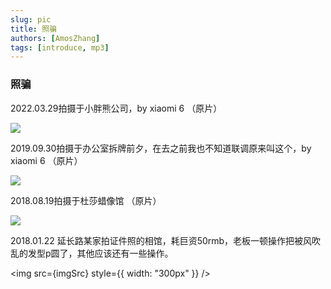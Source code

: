 ```yaml
---
slug: pic
title: 照骗
authors: [AmosZhang]
tags: [introduce, mp3]
---
```


### 照骗


<div>
    <A />
</div>

2022.03.29拍摄于小胖熊公司，by xiaomi 6 （原片）

![](/img/img20220329.jpg)

2019.09.30拍摄于办公室拆牌前夕，在去之前我也不知道联调原来叫这个，by xiaomi 6 （原片）

![](/img/img20190930.jpg)

2018.08.19拍摄于杜莎蜡像馆 （原片）

![](/img/img20180819.png)

2018.01.22 延长路某家拍证件照的相馆，耗巨资50rmb，老板一顿操作把被风吹乱的发型p圆了，其他应该还有一些操作。


<img src={imgSrc} style={{ width: "300px" }} />